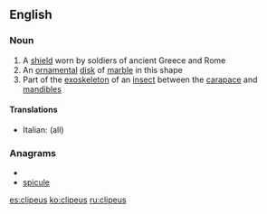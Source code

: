 ==English==

===Noun===
{{wikipedia}}
{{en-noun|es}} <!-- plural? -->

# A [[shield]] worn by soldiers of ancient Greece and Rome
# An [[ornamental]] [[disk]] of [[marble]] in this shape
# Part of the [[exoskeleton]] of an [[insect]] between the [[carapace]] and [[mandible]]s

====Translations====
{{top}}
*Italian: {{t-|it|clipeo|m}} (all)
{{mid}}

{{bottom}}

===Anagrams===
* {{alphagram|ceilpsu}}
* [[spicule#English|spicule]]


[[es:clipeus]]
[[ko:clipeus]]
[[ru:clipeus]]